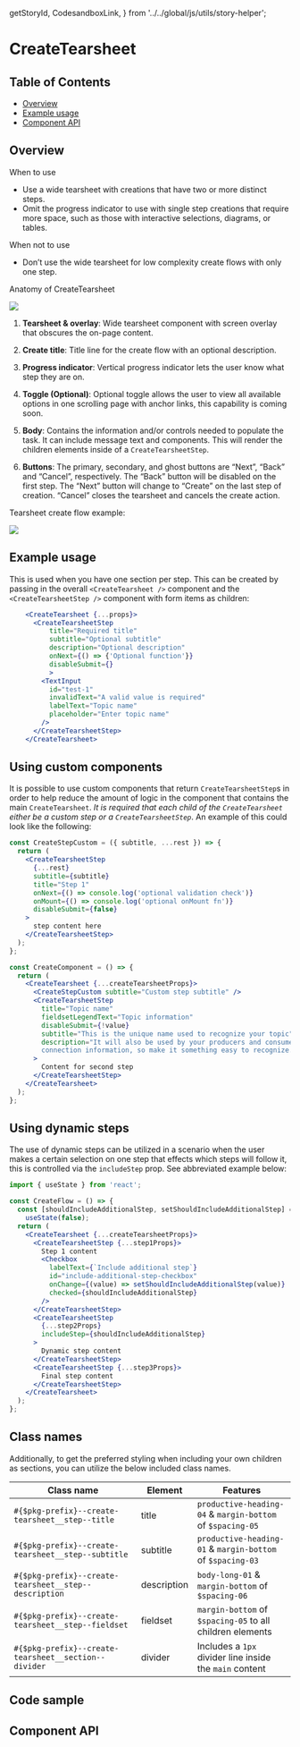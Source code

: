   getStoryId,
  CodesandboxLink,
} from '../../global/js/utils/story-helper';

# CreateTearsheet

## Table of Contents

- [Overview](#overview)
- [Example usage](#example-usage)
- [Component API](#component-api)

## Overview

When to use

- Use a wide tearsheet with creations that have two or more distinct steps.
- Omit the progress indicator to use with single step creations that require
  more space, such as those with interactive selections, diagrams, or tables.

When not to use

- Don’t use the wide tearsheet for low complexity create flows with only one
  step.

Anatomy of CreateTearsheet

<img src={createTearsheetAnatomy} />

1. **Tearsheet & overlay**: Wide tearsheet component with screen overlay that
   obscures the on-page content.

2. **Create title**: Title line for the create flow with an optional
   description.

3. **Progress indicator**: Vertical progress indicator lets the user know what
   step they are on.

4. **Toggle (Optional)**: Optional toggle allows the user to view all available
   options in one scrolling page with anchor links, this capability is coming
   soon.

5. **Body**: Contains the information and/or controls needed to populate the
   task. It can include message text and components. This will render the
   children elements inside of a `CreateTearsheetStep`.

6. **Buttons**: The primary, secondary, and ghost buttons are “Next”, “Back” and
   “Cancel”, respectively. The “Back” button will be disabled on the first step.
   The “Next” button will change to “Create” on the last step of creation.
   “Cancel” closes the tearsheet and cancels the create action.

Tearsheet create flow example:

<img src={createTearsheetGif} />

## Example usage

<Canvas>
  <Story id={getStoryId(CreateTearsheet.displayName, 'multi-step-tearsheet')} />
</Canvas>

This is used when you have one section per step. This can be created by passing
in the overall `<CreateTearsheet />` component and the `<CreateTearsheetStep />`
component with form items as children:

```jsx
    <CreateTearsheet {...props}>
      <CreateTearsheetStep
          title="Required title"
          subtitle="Optional subtitle"
          description="Optional description"
          onNext={() => {'Optional function'}}
          disableSubmit={}
          >
        <TextInput
          id="test-1"
          invalidText="A valid value is required"
          labelText="Topic name"
          placeholder="Enter topic name"
        />
      </CreateTearsheetStep>
    </CreateTearsheet>
```

## Using custom components

It is possible to use custom components that return `CreateTearsheetStep`s in
order to help reduce the amount of logic in the component that contains the main
`CreateTearsheet`. _It is required that each child of the `CreateTearsheet`
either be a custom step or a `CreateTearsheetStep`_. An example of this could
look like the following:

```jsx
const CreateStepCustom = ({ subtitle, ...rest }) => {
  return (
    <CreateTearsheetStep
      {...rest}
      subtitle={subtitle}
      title="Step 1"
      onNext={() => console.log('optional validation check')}
      onMount={() => console.log('optional onMount fn')}
      disableSubmit={false}
    >
      step content here
    </CreateTearsheetStep>
  );
};

const CreateComponent = () => {
  return (
    <CreateTearsheet {...createTearsheetProps}>
      <CreateStepCustom subtitle="Custom step subtitle" />
      <CreateTearsheetStep
        title="Topic name"
        fieldsetLegendText="Topic information"
        disableSubmit={!value}
        subtitle="This is the unique name used to recognize your topic"
        description="It will also be used by your producers and consumers as part of the
        connection information, so make it something easy to recognize."
      >
        Content for second step
      </CreateTearsheetStep>
    </CreateTearsheet>
  );
};
```

## Using dynamic steps

The use of dynamic steps can be utilized in a scenario when the user makes a
certain selection on one step that effects which steps will follow it, this is
controlled via the `includeStep` prop. See abbreviated example below:

```jsx
import { useState } from 'react';

const CreateFlow = () => {
  const [shouldIncludeAdditionalStep, setShouldIncludeAdditionalStep] =
    useState(false);
  return (
    <CreateTearsheet {...createTearsheetProps}>
      <CreateTearsheetStep {...step1Props}>
        Step 1 content
        <Checkbox
          labelText={`Include additional step`}
          id="include-additional-step-checkbox"
          onChange={(value) => setShouldIncludeAdditionalStep(value)}
          checked={shouldIncludeAdditionalStep}
        />
      </CreateTearsheetStep>
      <CreateTearsheetStep
        {...step2Props}
        includeStep={shouldIncludeAdditionalStep}
      >
        Dynamic step content
      </CreateTearsheetStep>
      <CreateTearsheetStep {...step3Props}>
        Final step content
      </CreateTearsheetStep>
    </CreateTearsheet>
  );
};
```

## Class names

Additionally, to get the preferred styling when including your own children as
sections, you can utilize the below included class names.

| Class name                                            | Element     | Features                                                   |
| ----------------------------------------------------- | ----------- | ---------------------------------------------------------- |
| `#{$pkg-prefix}--create-tearsheet__step--title`       | title       | `productive-heading-04` & `margin-bottom` of `$spacing-05` |
| `#{$pkg-prefix}--create-tearsheet__step--subtitle`    | subtitle    | `productive-heading-01` & `margin-bottom` of `$spacing-03` |
| `#{$pkg-prefix}--create-tearsheet__step--description` | description | `body-long-01` & `margin-bottom` of `$spacing-06`          |
| `#{$pkg-prefix}--create-tearsheet__step--fieldset`    | fieldset    | `margin-bottom` of `$spacing-05` to all children elements  |
| `#{$pkg-prefix}--create-tearsheet__section--divider`  | divider     | Includes a `1px` divider line inside the `main` content    |

## Code sample

<CodesandboxLink exampleDirectory="CreateTearsheet" />

## Component API

<ArgsTable />
